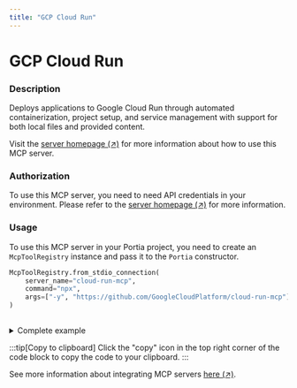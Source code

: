 ```yaml
---
title: "GCP Cloud Run"
---
```

<!-- WARNING: This file is auto-generated by generate_tool_docs.py. Do not edit manually. -->


# GCP Cloud Run

### Description

Deploys applications to Google Cloud Run through automated containerization, project setup, and service management with support for both local files and provided content.

Visit the [server homepage (↗)](https://github.com/googlecloudplatform/cloud-run-mcp) for more information about how to use this MCP server.

### Authorization

To use this MCP server, you need to need API credentials in your environment. Please refer to the [server homepage (↗)](https://github.com/googlecloudplatform/cloud-run-mcp) for more information.

### Usage

To use this MCP server in your Portia project, you need to create an `McpToolRegistry` instance and pass it to the `Portia` constructor.

```python
McpToolRegistry.from_stdio_connection(
    server_name="cloud-run-mcp",
    command="npx",
    args=["-y", "https://github.com/GoogleCloudPlatform/cloud-run-mcp"],
)
                    
```

<details>
<summary>Complete example</summary>

Equip your `Portia` instance with the tools from the MCP server, in addition to the default tools from the `DefaultToolRegistry`:

```python
from portia import DefaultToolRegistry, McpToolRegistry, Portia, Config

config = Config.from_default()
tool_registry = DefaultToolRegistry(config) +  McpToolRegistry.from_stdio_connection(
    server_name="cloud-run-mcp",
    command="npx",
    args=["-y", "https://github.com/GoogleCloudPlatform/cloud-run-mcp"],
)
                    

portia = Portia(config=config, tools=tool_registry)
```

</details>

:::tip[Copy to clipboard]
Click the "copy" icon in the top right corner of the code block to copy the code to your clipboard.
:::

See more information about integrating MCP servers [here (↗)](/mcp-servers).

